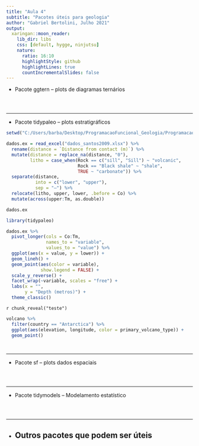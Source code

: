 ```yaml
---
title: "Aula 4"
subtitle: "Pacotes úteis para geologia"
author: "Gabriel Bertolini, Julho 2021"
output:
  xaringan::moon_reader:
    lib_dir: libs
    css: [default, hygge, ninjutsu]
    nature:
      ratio: 16:10
      highlightStyle: github
      highlightLines: true
      countIncrementalSlides: false
---
```


- Pacote ggtern 
-- plots de diagramas ternários

```r

```

```r

```

```r

```

---


- Pacote tidypaleo
-- plots estratigráficos

```r
setwd("C:/Users/barba/Desktop/ProgramacaoFuncional_Geologia/ProgramacaoFuncional_Geologia/")

dados.ex = read_excel("dados_santos2009.xlsx") %>% 
  rename(distance = `Distance from contact (m)`) %>% 
  mutate(distance = replace_na(distance, "0"),
         litho = case_when(Rock == c("sill", "Sill") ~ "volcanic",
                           Rock == "Black shale" ~ "shale",
                           TRUE ~ "carbonate")) %>% 
  separate(distance,
           into = c("lower", "upper"),
           sep = "–") %>% 
  relocate(litho, upper, lower, .before = Co) %>% 
  mutate(across(upper:Tm, as.double))

dados.ex
```


```r
library(tidypaleo)

dados.ex %>% 
  pivot_longer(cols = Co:Tm,
               names_to = "variable",
               values_to = "value") %>% 
  ggplot(aes(x = value, y = lower)) +
  geom_lineh() +
  geom_point(aes(color = variable),
             show.legend = FALSE) +
  scale_y_reverse() +
  facet_wrap(~variable, scales = "free") +
  labs(x = "",
       y = "Depth (metros)") + 
  theme_classic()
```

`r chunk_reveal("teste")`

```r
volcano %>% 
  filter(country == "Antarctica") %>% 
  ggplot(aes(elevation, longitude, color = primary_volcano_type)) +
  geom_point()
```


```r

```

```r

```

--- 

- Pacote sf
-- plots dados espaciais

```r

```

```r

```

```r

```


---

- Pacote tidymodels
-- Modelamento estatístico

```r

```

```r

```

```r

```
---

- Outros pacotes que podem ser úteis
-- 
